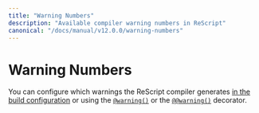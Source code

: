 ```yaml
---
title: "Warning Numbers"
description: "Available compiler warning numbers in ReScript"
canonical: "/docs/manual/v12.0.0/warning-numbers"
---
```



# Warning Numbers

You can configure which warnings the ReScript compiler generates
[in the build configuration](/docs/manual/next/build-configuration#warnings) or
using the [`@warning()`](/syntax-lookup#expression-warning-decorator) or the [`@@warning()`](/syntax-lookup#module-warning-decorator) decorator.

<WarningTable />
